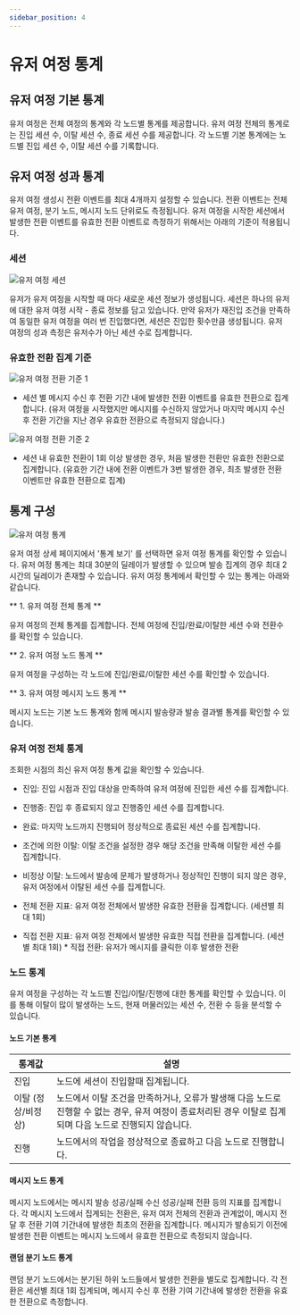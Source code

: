 ```yaml
---
sidebar_position: 4
---
```


# 유저 여정 통계

## 유저 여정 기본 통계

유저 여정은 전체 여정의 통계와 각 노드별 통계를 제공합니다.
유저 여정 전체의 통계로는 진입 세션 수, 이탈 세션 수, 종료 세션 수를 제공합니다.
각 노드별 기본 통계에는 노드별 진입 세션 수, 이탈 세션 수를 기록합니다.

## 유저 여정 성과 통계

유저 여정 생성시 전환 이벤트를 최대 4개까지 설정할 수 있습니다. 전환 이벤트는 전체 유저 여정, 분기 노드, 메시지 노드 단위로도 측정됩니다.
유저 여정을 시작한 세션에서 발생한 전환 이벤트를 유효한 전환 이벤트로 측정하기 위해서는 아래의 기준이 적용됩니다.

### 세션

![유저 여정 세션](./img/user_journey_session.png)

유저가 유저 여정을 시작할 때 마다 새로운 세션 정보가 생성됩니다. 세션은 하나의 유저에 대한 유저 여정 시작 - 종료 정보를 담고 있습니다.
만약 유저가 재진입 조건을 만족하여 동일한 유저 여정을 여러 번 진입했다면, 세션은 진입한 횟수만큼 생성됩니다.
유저 여정의 성과 측정은 유저수가 아닌 세션 수로 집계합니다.

### 유효한 전환 집계 기준

![유저 여정 전환 기준 1](./img/user_journey_conversion_1.png)

- 세션 별 메시지 수신 후 전환 기간 내에 발생한 전환 이벤트를 유효한 전환으로 집계합니다.
  (유저 여정을 시작했지만 메시지를 수신하지 않았거나 마지막 메시지 수신 후 전환 기간을 지난 경우 유효한 전환으로 측정되지 않습니다.)

![유저 여정 전환 기준 2](./img/user_journey_conversion_2.png)

- 세션 내 유효한 전환이 1회 이상 발생한 경우, 처음 발생한 전환만 유효한 전환으로 집계합니다.
  (유효한 기간 내에 전환 이벤트가 3번 발생한 경우, 최초 발생한 전환 이벤트만 유효한 전환으로 집계)

## 통계 구성

![유저 여정 통계](./img/user_journey_statistics_1.png)

유저 여정 상세 페이지에서 '통계 보기' 를 선택하면 유저 여정 통계를 확인할 수 있습니다. 유저 여정 통계는 최대 30분의 딜레이가 발생할 수 있으며 발송 집계의 경우 최대 2시간의 딜레이가 존재할 수 있습니다.
유저 여정 통계에서 확인할 수 있는 통계는 아래와 같습니다.

** 1. 유저 여정 전체 통계 **

유저 여정의 전체 통계를 집계합니다. 전체 여정에 진입/완료/이탈한 세션 수와 전환수를 확인할 수 있습니다.

** 2. 유저 여정 노드 통계 **

유저 여정을 구성하는 각 노드에 진입/완료/이탈한 세션 수를 확인할 수 있습니다.

** 3. 유저 여정 메시지 노드 통계 **

메시지 노드는 기본 노드 통계와 함께 메시지 발송량과 발송 결과별 통계를 확인할 수 있습니다.

### 유저 여정 전체 통계

조회한 시점의 최신 유저 여정 통계 값을 확인할 수 있습니다.

- 진입: 진입 시점과 진입 대상을 만족하여 유저 여정에 진입한 세션 수를 집계합니다.
- 진행중: 진입 후 종료되지 않고 진행중인 세션 수를 집계합니다.
- 완료: 마지막 노드까지 진행되어 정상적으로 종료된 세션 수를 집계합니다.
- 조건에 의한 이탈: 이탈 조건을 설정한 경우 해당 조건을 만족해 이탈한 세션 수를 집계합니다.
- 비정상 이탈: 노드에서 발송에 문제가 발생하거나 정상적인 진행이 되지 않은 경우, 유저 여정에서 이탈된 세션 수를 집계합니다.

- 전체 전환 지표: 유저 여정 전체에서 발생한 유효한 전환을 집계합니다. (세션별 최대 1회)
- 직접 전환 지표: 유저 여정 전체에서 발생한 유효한 직접 전환을 집계합니다. (세션별 최대 1회) \* 직접 전환: 유저가 메시지를 클릭한 이후 발생한 전환

### 노드 통계

유저 여정을 구성하는 각 노드별 진입/이탈/진행에 대한 통계를 확인할 수 있습니다.
이를 통해 이탈이 많이 발생하는 노드, 현재 머물러있는 세션 수, 전환 수 등을 분석할 수 있습니다.

#### 노드 기본 통계

| 통계값             | 설명                                                                                                                                                       |
| ------------------ | ---------------------------------------------------------------------------------------------------------------------------------------------------------- |
| 진입               | 노드에 세션이 진입할때 집계됩니다.                                                                                                                         |
| 이탈 (정상/비정상) | 노드에서 이탈 조건을 만족하거나, 오류가 발생해 다음 노드로 진행할 수 없는 경우, 유저 여정이 종료처리된 경우 이탈로 집계되며 다음 노드로 진행되지 않습니다. |
| 진행               | 노드에서의 작업을 정상적으로 종료하고 다음 노드로 진행합니다.                                                                                              |

#### 메시지 노드 통계

메시지 노드에서는 메시지 발송 성공/실패 수신 성공/실패 전환 등의 지표를 집계합니다.
각 메시지 노드에서 집계되는 전환은, 유저 여저 전체의 전환과 관계없이, 메시지 전달 후 전환 기여 기간내에 발생한 최초의 전환을 집계합니다.
메시지가 발송되기 이전에 발생한 전환 이벤트는 메시지 노드에서 유효한 전환으로 측정되지 않습니다.

#### 랜덤 분기 노드 통계

랜덤 분기 노드에서는 분기된 하위 노드들에서 발생한 전환을 별도로 집계합니다.
각 전환은 세션별 최대 1회 집계되며, 메시지 수신 후 전환 기여 기간내에 발생한 전환을 유효한 전환으로 측정합니다.
